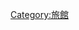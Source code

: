 {{Catnav|頁面分類|人类社会|文化|旅游|旅館}}
{{Catnav|頁面分類|人类社会|交通|旅游|旅館}}
{{Commonscat|Hotels by type}}

[[Category:旅館|Category:旅館]]
